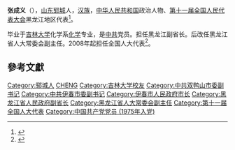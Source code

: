 '''张成义'''（{{bd|1945年||}}），[[山东|山东]][[郓城|郓城]]人，[[汉族|汉族]]，[[中华人民共和国|中华人民共和国]]政治人物、[[第十一届全国人民代表大会|第十一届全国人民代表大会]]黑龙江地区代表<ref>{{cite web|author=新华网|title=第十一届全国人大代表|url=http://news.xinhuanet.com/ziliao/2008-03/03/content_7708230.htm?node=36628|publisher=新华网|accessdate=2014-01-07|archive-date=2014-01-10|archive-url=https://web.archive.org/web/20140110211415/http://news.xinhuanet.com/ziliao/2008-03/03/content_7708230.htm?node=36628|dead-url=no}}</ref>。

毕业于[[吉林大学|吉林大学]]化学系[[化学|化学]]专业，是[[中共|中共]]党员。担任黑龙江副省长。后改任黑龙江省人大常委会副主任。2008年起担任全国人大代表<ref>{{cite news|title=全国人大代表信息-张成义|url= http://210.82.31.1:8084/delegate/viewDelegate.action?dbid=110586|accessdate=2013-04-05|newspaper=全国人大网|archive-url=https://web.archive.org/web/20140313001351/http://www.npc.gov.cn/delegate/viewDelegate.action?dbid=110586|archive-date=2014-03-13|dead-url=yes}}</ref>。

==參考文獻==
{{reflist}}

{{DEFAULTSORT:zhang chengyi}}
[[Category:郓城人|Category:郓城人]]
[[Category:张姓|CHENG]]
[[Category:吉林大学校友|Category:吉林大学校友]]
[[Category:中共双鸭山市委副书记|Category:中共双鸭山市委副书记]]
[[Category:中共伊春市委副书记|Category:中共伊春市委副书记]]
[[Category:伊春市人民政府市长|Category:伊春市人民政府市长]]
[[Category:黑龙江省人民政府副省长|Category:黑龙江省人民政府副省长]]
[[Category:黑龙江省人大常委会副主任|Category:黑龙江省人大常委会副主任]]
[[Category:第十一届全国人大代表|Category:第十一届全国人大代表]]
[[Category:中国共产党党员_(1975年入党)|Category:中国共产党党员 (1975年入党)]]
{{China-poli-bio-stub}}